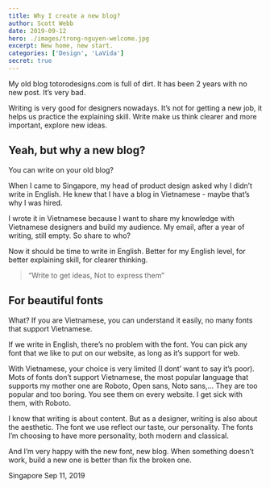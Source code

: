 ```yaml
---
title: Why I create a new blog?
author: Scott Webb
date: 2019-09-12
hero: ./images/trong-nguyen-welcome.jpg
excerpt: New home, new start.
categories: ['Design', 'LaVida']
secret: true
---
```


My old blog totorodesigns.com is full of dirt. It has been 2 years with no new post. It’s very bad.

Writing is very good for designers nowadays. It’s not for getting a new job, it helps us practice the explaining skill. Write make us think clearer and more important, explore new ideas.

## Yeah, but why a new blog?
You can write on your old blog?

When I came to Singapore, my head of product design asked why I didn’t write in English. He knew that I have a blog in Vietnamese - maybe that’s why I was hired.

I wrote it in Vietnamese because I want to share my knowledge with Vietnamese designers and build my audience. My email, after a year of writing, still empty. So share to who?

Now it should be time to write in English. Better for my English level, for better explaining skill, for clearer thinking.

> “Write to get ideas, Not to express them”  

## For beautiful fonts
What?
If you are Vietnamese, you can understand it easily, no many fonts that support Vietnamese.

If we write in English, there’s no problem with the font. You can pick any font that we like to put on our website, as long as it’s support for web.

With Vietnamese, your choice is very limited (I dont’ want to say it’s poor). Mots of fonts don’t support Vietnamese, the most popular language that supports my mother one are  Roboto, Open sans, Noto sans,… They are too popular and too boring. You see them on every website. I get sick with them, with Roboto.

I know that writing is about content. But as a designer, writing is also about the aesthetic. The font we use reflect our taste, our personality.
The fonts I’m choosing to have more personality, both modern and classical.

And I’m very happy with the new font, new blog.
When something doesn’t work, build a new one is better than fix the broken one.

Singapore
Sep 11, 2019
